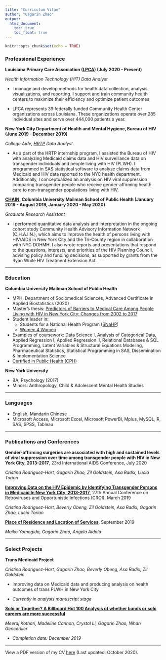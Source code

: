 ```yaml
---
title: "Curriculum Vitae"
author: "Gagarin Zhao"
output:
  html_document:
    toc: true
    toc_float: true
---
```


```r
knitr::opts_chunk$set(echo = TRUE)
```


<style>
.list-group-item.active, .list-group-item.active:focus, .list-group-item.active:hover {
    background-color: #59b49d;
}
</style>

### Professional Experience

<b>Louisiana Primary Care Association ([LPCA](https://www.lpca.net){target="_blank"}) (July 2020 - Present)</b>

<i>Health Information Technology (HIT) Data Analyst</i>

- I manage and develop methods for health data collection, analysis, visualizations, and reporting. I support and train community health centers to maximize their efficiency and optimize patient outcomes.

- LPCA represents 39 federally funded Community Health Center organizations across Louisiana. These organizations operate over 285 individual sites and serve over 444,000 patients a year.


<b>New York City Department of Health and Mental Hygiene, Bureau of HIV (June 2019 - December 2019)</b>

<i>College Aide, [HRTP](https://www1.nyc.gov/site/doh/about/employment/hrtp-internship.page){target="_blank"} Data Analyst</i>

- As a part of the HRTP internship program, I assisted the Bureau of HIV with analyzing Medicaid claims data and HIV surveillance data on transgender individuals and people living with HIV (PLWH). I programmed in SAS statistical software to analyze claims data from Medicaid and HIV data reported to the NYC health department. Additionally, I conceptualized an analysis on HIV viral suppression comparing transgender people who receive gender-affirming health care to non-transgender populations living with HIV.

<b>[CHAIN](https://nyhiv.org/tdb_templates/chain-reports-template-12/){target="_blank"}, Columbia University Mailman School of Public Health (January 2019 - August 2019, January 2020 - May 2020)</b>

<i>Graduate Research Assistant</i>

- I performed quantitative data analysis and interpretation in the ongoing cohort study Community Health Advisory Information Network (C.H.A.I.N.), which aims to improve the health of persons living with HIV/AIDS in New York City and the Tri-County region in collaboration with NYC DOHMH. I also wrote reports and presentations that respond to the questions, interests, and priorities of the HIV Planning Council, advising policy and funding decisions, as supported by grants from the Ryan White HIV Treatment Extension Act.

<hr></hr>

### Education
<b>Columbia University Mailman School of Public Health</b>

- MPH, Department of Sociomedical Sciences, Advanced Certificate in Applied Biostatistics (2020)
- Master's thesis: [Predictors of Barriers to Medical Care Among People Living with HIV in New York City: Changes from 2002 to 2017](https://academiccommons.columbia.edu/doi/10.7916/d8-6zd4-mz42){target="_blank"}
- Student leader in:
  - Students for a National Health Program ([SNaHP](http://student.pnhp.org/about/){target="_blank"})
  - [Women 4 Women](https://www.instagram.com/w4w_columbia/){target="_blank"}
- Examples of coursework: Data Science I, Analysis of Categorical Data, Applied Regression I, Applied Regression II, Relational Databases & SQL Programming, Latent Variables & Structural Equations Modeling, Pharmaceutical Statistics, Statistical Programming in SAS, Dissemination & Implementation Science
- [Certified in Public Health (CPH)](https://www.nbphe.org/){target="_blank"}

<b>New York University</b>

- BA, Psychology (2017)
- Minors: Anthropology, Child & Adolescent Mental Health Studies


<hr></hr>


### Languages
- English, Mandarin Chinese
- Microsoft Access, Microsoft Excel, Microsoft PowerBI, Mplus, MySQL, R, SAS, SPSS, Tableau

<hr></hr>

### Publications and Conferences
<b>Gender-affirming surgeries are associated with high and sustained levels of viral suppression over time among transgender people with HIV in New York City, 2013-2017</b>, 23rd International AIDS Conference, July 2020

<i>Cristina Rodriguez-Hart, Gagarin Zhao, Zil Goldstein, Asa Radix, Lucia Torian</i>

<b>[Improving Data on the HIV Epidemic by Identifying Transgender Persons in Medicaid In New York City, 2013-2017](https://www.croiconference.org/abstract/improving-data-on-the-nyc-hiv-epidemic-by-identifying-transgender-people-on-medicaid/){target="_blank"}</b>, 27th Annual Conference on Retroviruses and Opportunistic Infections (CROI), March 2019

<i>Cristina Rodriguez-Hart, Beverly Obeng, Zil Goldstein, Asa Radix, Gagarin Zhao, Lucia Torian</i>

<b>[Place of Residence and Location of Services](https://nyhivprod.wpengine.com/nyhiv-archive/pdfs/chain/CHAIN%20Briefing%202018-1%20Location%20of%20Services.pdf){target="_blank"}</b>, September 2019

<i>Maiko Yomogida, Gagarin Zhao, Angela Aidala</i>

<hr></hr>

### Select Projects

<b>Trans Medicaid Project</b>

<i>Cristina Rodriguez-Hart, Gagarin Zhao, Beverly Obeng, Asa Radix, Zil Goldstein</i>

- Improving data on Medicaid data and producing analysis on health outcomes of trans PLWH in New York City

- <i>Currently in analysis manuscript stage</i>

<b>[Solo or Together? A Billboard Hot 100 Analysis of whether bands or solo careers are more successful](https://gagarinzhao.github.io/billboard_band_breakups/){target="_blank"}</b>

<i>Meeraj Kothari, Madeline Cannon, Crystal Li, Gagarin Zhao, 
Nihan Gencerliler</i>

- <i>Completion date: December 2019</i>

<hr></hr>

View a PDF version of my CV [here](gz_resume_oct20.pdf){target="_blank"} (Last updated: October 2020).